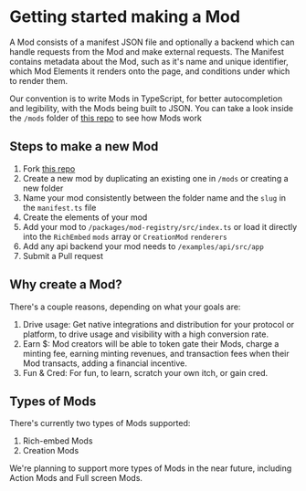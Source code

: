 # Getting started making a Mod

A Mod consists of a manifest JSON file and optionally a backend which can handle requests from the Mod and make external requests. 
The Manifest contains metadata about the Mod, such as it's name and unique identifier, which Mod Elements it renders onto the page, and conditions under which to render them.

Our convention is to write Mods in TypeScript, for better autocompletion and legibility, with the Mods being built to JSON.
You can take a look inside the `/mods` folder of [this repo](https://github.com/mod-protocol/mod) to see how Mods work

## Steps to make a new Mod

1. Fork [this repo](https://github.com/mod-protocol/mod)
2. Create a new mod by duplicating an existing one in `/mods` or creating a new folder
3. Name your mod consistently between the folder name and the `slug` in the `manifest.ts` file
4. Create the elements of your mod
5. Add your mod to `/packages/mod-registry/src/index.ts` or load it directly into the `RichEmbed` `mods` array or `CreationMod` `renderers`
6. Add any api backend your mod needs to `/examples/api/src/app`
7. Submit a Pull request

## Why create a Mod?

There's a couple reasons, depending on what your goals are:

1. Drive usage: Get native integrations and distribution for your protocol or platform, to drive usage and visibility with a high conversion rate.
2. Earn $: Mod creators will be able to token gate their Mods, charge a minting fee, earning minting revenues, and transaction fees when their Mod transacts, adding a financial incentive.
3. Fun & Cred: For fun, to learn, scratch your own itch, or gain cred.

## Types of Mods

There's currently two types of Mods supported:
1. Rich-embed Mods
2. Creation Mods

We're planning to support more types of Mods in the near future, including Action Mods and Full screen Mods.